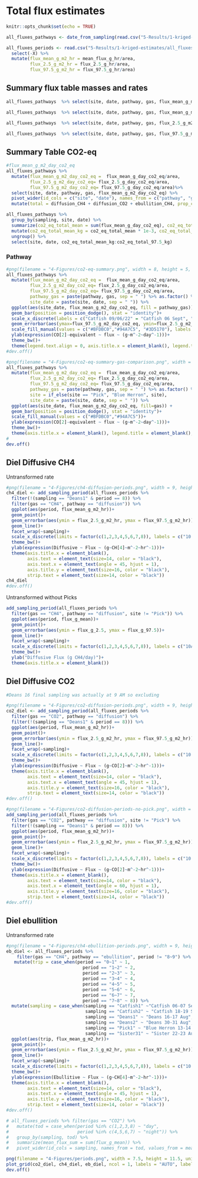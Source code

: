 # Total flux estimates

```r
knitr::opts_chunk$set(echo = TRUE)

all_fluxes_pathways <- date_from_sampling(read.csv("5-Results/1-kriged-estimates/all_fluxes_pathways.csv") %>% select(-X)%>% mutate(site = str_sub(sampling, 1, -2)))

all_fluxes_periods <- read.csv("5-Results/1-kriged-estimates/all_fluxes_periods.csv")%>% 
  select(-X) %>% 
  mutate(flux_mean_g_m2_hr = mean_flux_g_hr/area, 
         flux_2.5_g_m2_hr = flux_2.5_g_hr/area, 
         flux_97.5_g_m2_hr = flux_97.5_g_hr/area)
```

## Summary flux table masses and rates
```r
all_fluxes_pathways  %>% select(site, date, pathway, gas, flux_mean_g_m2_day:flux_97.5_g_day_co2_eq)  

all_fluxes_pathways  %>% select(site, date, pathway, gas, flux_mean_g_m2_day) %>% mutate(flux_round = round(flux_mean_g_m2_day, digits = 4)) %>% select(-flux_mean_g_m2_day) %>%  pivot_wider(names_from = c(pathway, gas), values_from = "flux_round")  %>% select(site, date, diffusion_CO2, diffusion_CH4, ebullition_CH4)

all_fluxes_pathways  %>% select(site, date, pathway, gas, flux_2.5_g_m2_day) %>% mutate(flux_round = round(flux_2.5_g_m2_day, digits = 4)) %>% select(-flux_2.5_g_m2_day) %>%  pivot_wider(names_from = c(pathway, gas), values_from = "flux_round") %>% select(site, date, diffusion_CO2, diffusion_CH4, ebullition_CH4)

all_fluxes_pathways  %>% select(site, date, pathway, gas, flux_97.5_g_m2_day) %>% mutate(flux_round = round(flux_97.5_g_m2_day, digits = 4)) %>% select(-flux_97.5_g_m2_day) %>%  pivot_wider(names_from = c(pathway, gas), values_from = "flux_round") %>% select(site, date, diffusion_CO2, diffusion_CH4, ebullition_CH4)
```

## Summary Table CO2-eq
```r
#flux_mean_g_m2_day_co2_eq
all_fluxes_pathways %>% 
  mutate(flux_mean_g_m2_day_co2_eq =  flux_mean_g_day_co2_eq/area,
         flux_2.5_g_m2_day_co2_eq= flux_2.5_g_day_co2_eq/area, 
         flux_97.5_g_m2_day_co2_eq= flux_97.5_g_day_co2_eq/area)%>% 
  select(site, date, pathway, gas, flux_mean_g_m2_day_co2_eq) %>% 
  pivot_wider(id_cols = c("site", "date"), names_from = c("pathway", "gas"), values_from = "flux_mean_g_m2_day_co2_eq") %>% 
  mutate(total = diffusion_CH4 + diffusion_CO2 + ebullition_CH4, prop_co2 = (diffusion_CO2/total)*100, prop_ch4_diff = (diffusion_CH4/total)*100, prop_ch4_eb = (ebullition_CH4/total)*100)
```

```r
all_fluxes_pathways %>% 
  group_by(sampling, site, date) %>% 
  summarize(co2_eq_total_mean = sum(flux_mean_g_day_co2_eq), co2_eq_total_2.5 = sum(flux_2.5_g_day_co2_eq), co2_eq_total_97.5 = sum(flux_97.5_g_day_co2_eq)) %>% 
  mutate(co2_eq_total_mean_kg = co2_eq_total_mean * 1e-3, co2_eq_total_2.5_kg = co2_eq_total_2.5 *1e-3, co2_eq_total_97.5_kg = co2_eq_total_97.5 *1e-3) %>% 
  ungroup() %>% 
  select(site, date, co2_eq_total_mean_kg:co2_eq_total_97.5_kg)
```

### Pathway

```r
#png(filename = "4-Figures/co2-eq-summary.png", width = 8, height = 5, units = "in", res = 300)
all_fluxes_pathways %>% 
  mutate(flux_mean_g_m2_day_co2_eq =  flux_mean_g_day_co2_eq/area,
         flux_2.5_g_m2_day_co2_eq= flux_2.5_g_day_co2_eq/area, 
         flux_97.5_g_m2_day_co2_eq= flux_97.5_g_day_co2_eq/area, 
         pathway_gas = paste(pathway, gas, sep = " ") %>% as.factor() %>% fct_relevel("diffusion CO2", after = 0), 
         site_date = paste(site, date, sep = " ")) %>% 
  ggplot(aes(site_date, flux_mean_g_m2_day_co2_eq, fill = pathway_gas)) + 
  geom_bar(position = position_dodge(), stat = "identity")+
  scale_x_discrete(labels = c("Catfish 09/06/22" = "Catfish 06 Sept", "Catfish 09/18/22" = "Catfish 18 Sept", "Deans 08/16/22" = "Deans 16 Aug", "Deans 08/30/22" = "Deans 30 Aug", "Pick 09/13/22" = "Blue Herron 13 Sept", "Sister3 08/22/22" = "Sister 22 Aug"))+
  geom_errorbar(aes(ymax=flux_97.5_g_m2_day_co2_eq, ymin=flux_2.5_g_m2_day_co2_eq), position = position_dodge())+
  scale_fill_manual(values = c("#BFDBC0","#94A7C5", "#3D5170"), labels = c(expression(diffusion~CO[2]), expression(diffusion~CH[4]), expression(ebullition~CH[4])))+
  ylab(expression(CO[2]-equivalent ~ flux ~ (g~m^-2~day^-1)))+
  theme_bw()+
  theme(legend.text.align = 0, axis.title.x = element_blank(), legend.title = element_blank(), axis.text.x = element_text(angle=45, hjust=1), axis.text = element_text(size = 14, color = "black"), axis.title = element_text(size = 16, color = "black"), legend.text = element_text(size = 14))
#dev.off()

#png(filename = "4-Figures/co2-eq-summary-gas-comparison.png", width = 8.5, height = 5, units = "in", res = 300)
all_fluxes_pathways %>% 
  mutate(flux_mean_g_m2_day_co2_eq =  flux_mean_g_day_co2_eq/area,
         flux_2.5_g_m2_day_co2_eq= flux_2.5_g_day_co2_eq/area, 
         flux_97.5_g_m2_day_co2_eq= flux_97.5_g_day_co2_eq/area, 
         pathway_gas = paste(pathway, gas, sep = " ") %>% as.factor() %>% fct_relevel("diffusion CO2", after = 0),
         site = if_else(site == "Pick", "Blue Herron", site),
         site_date = paste(site, date, sep = " ")) %>% 
  ggplot(aes(site_date, flux_mean_g_m2_day_co2_eq, fill=gas)) + 
  geom_bar(position = position_dodge(), stat = "identity")+
  scale_fill_manual(values = c("#BFDBC0","#94A7C5"))+
  ylab(expression(CO[2]-equivalent ~ flux ~ (g~m^-2~day^-1)))+
  theme_bw()+
  theme(axis.title.x = element_blank(), legend.title = element_blank(), axis.text.x = element_text(angle=45, hjust=1), axis.text = element_text(size = 14, color = "black"), axis.title = element_text(size = 16, color = "black"), legend.text = element_text(size = 14))
#
dev.off()

```

## Diel Diffusive CH4 
Untransformed rate
```r
#png(filename = "4-Figures/ch4-diffusion-periods.png", width = 9, height = 5, units = "in", res = 300)
ch4_diel <- add_sampling_period(all_fluxes_periods %>% 
  filter(!(sampling == "Deans1" & period == 8)) %>% 
  filter(gas == "CH4", pathway == "diffusion")) %>% 
  ggplot(aes(period, flux_mean_g_m2_hr))+
  geom_point()+
  geom_errorbar(aes(ymin = flux_2.5_g_m2_hr, ymax = flux_97.5_g_m2_hr))+
  geom_line()+
  facet_wrap(~sampling)+
  scale_x_discrete(limits = factor(c(1,2,3,4,5,6,7,8)), labels = c("10:00", "13:00", "16:00", "19:00", "22:00", "01:00", "04:00", "07:00"))+
  theme_bw()+
  ylab(expression(Diffusive ~ Flux ~ (g~CH[4]~m^-2~hr^-1)))+
  theme(axis.title.x = element_blank(), 
        axis.text = element_text(size=14, color = "black"), 
        axis.text.x = element_text(angle = 45, hjust = 1), 
        axis.title.y = element_text(size=16, color = "black"), 
        strip.text = element_text(size=14, color = "black"))
ch4_diel
#dev.off()
```

Untransformed without Picks
```r
add_sampling_period(all_fluxes_periods %>% 
  filter(gas == "CH4", pathway == "diffusion", site != "Pick")) %>% 
  ggplot(aes(period, flux_g_mean))+
  geom_point()+
  geom_errorbar(aes(ymin = flux_g_2.5, ymax = flux_g_97.5))+
  geom_line()+
  facet_wrap(~sampling)+
  scale_x_discrete(limits = factor(c(1,2,3,4,5,6,7,8)), labels = c("10AM", "1PM", "4PM", "7PM", "10PM", "1AM", "4AM", "7AM"))+
  theme_bw()+
  ylab("Diffusive Flux (g CH4/day)")+
  theme(axis.title.x = element_blank())
```

## Diel Diffusive CO2 

```r
#Deans 16 final sampling was actually at 9 AM so excluding

#png(filename = "4-Figures/co2-diffusion-periods.png", width = 9, height = 5, units = "in", res = 300)
co2_diel <- add_sampling_period(all_fluxes_periods %>% 
  filter(gas == "CO2", pathway == "diffusion") %>% 
  filter(!(sampling == "Deans1" & period == 8))) %>% 
  ggplot(aes(period, flux_mean_g_m2_hr))+
  geom_point()+
  geom_errorbar(aes(ymin = flux_2.5_g_m2_hr, ymax = flux_97.5_g_m2_hr))+
  geom_line()+
  facet_wrap(~sampling)+
  scale_x_discrete(limits = factor(c(1,2,3,4,5,6,7,8)), labels = c("10:00", "13:00", "16:00", "19:00", "22:00", "01:00", "04:00", "07:00"))+
  theme_bw()+
  ylab(expression(Diffusive ~ Flux ~ (g~CO[2]~m^-2~hr^-1)))+
  theme(axis.title.x = element_blank(), 
        axis.text = element_text(size=14, color = "black"), 
        axis.text.x = element_text(angle = 45, hjust = 1), 
        axis.title.y = element_text(size=16, color = "black"), 
        strip.text = element_text(size=14, color = "black"))
#dev.off()
```

```r
#png(filename = "4-Figures/co2-diffusion-periods-no-pick.png", width = 9, height = 5, units = "in", res = 300)
add_sampling_period(all_fluxes_periods %>% 
  filter(gas == "CO2", pathway == "diffusion", site != "Pick") %>% 
  filter(!(sampling == "Deans1" & period == 8))) %>% 
  ggplot(aes(period, flux_mean_g_m2_hr))+
  geom_point()+
  geom_errorbar(aes(ymin = flux_2.5_g_m2_hr, ymax = flux_97.5_g_m2_hr))+
  geom_line()+
  facet_wrap(~sampling)+
  scale_x_discrete(limits = factor(c(1,2,3,4,5,6,7,8)), labels = c("10:00", "13:00", "16:00", "19:00", "22:00", "01:00", "04:00", "07:00"))+
  theme_bw()+
  ylab(expression(Diffusive ~ Flux ~ (g~CO[2]~m^-2~hr^-1)))+
  theme(axis.title.x = element_blank(), 
        axis.text = element_text(size=14, color = "black"), 
        axis.text.x = element_text(angle = 60, hjust = 1), 
        axis.title.y = element_text(size=16, color = "black"), 
        strip.text = element_text(size=14, color = "black"))
#dev.off()
```

## Diel ebullition
Untransformed rate
```r
#png(filename = "4-Figures/ch4-ebullition-periods.png", width = 9, height = 5, units = "in", res = 300)
eb_diel <- all_fluxes_periods %>% 
    filter(gas == "CH4", pathway == "ebullition", period != "8~9") %>% 
   mutate(trip = case_when(period == "0~1" ~ 1,
                             period == "1~2" ~ 2, 
                             period == "2~3" ~ 3, 
                             period == "3~4" ~ 4, 
                             period == "4~5" ~ 5, 
                             period == "5~6" ~ 6, 
                             period == "6~7" ~ 7, 
                             period == "7~8" ~ 8)) %>% 
  mutate(sampling = case_when(sampling == "Catfish1" ~"Catfish 06-07 Sept",
                              sampling == "Catfish2" ~ "Catfish 18-19 Sept",
                              sampling == "Deans1" ~ "Deans 16-17 Aug",
                              sampling == "Deans2" ~ "Deans 30-31 Aug", 
                              sampling == "Pick1" ~ "Blue Herron 13-14 Sept",
                              sampling == "Sister31" ~ "Sister 22-23 Aug")) %>% 
  ggplot(aes(trip, flux_mean_g_m2_hr))+
  geom_point()+
  geom_errorbar(aes(ymin = flux_2.5_g_m2_hr, ymax = flux_97.5_g_m2_hr))+
  geom_line()+
  facet_wrap(~sampling)+
  scale_x_discrete(limits = factor(c(1,2,3,4,5,6,7,8)), labels = c("10:00", "13:00", "16:00", "19:00", "22:00", "01:00", "04:00", "07:00"))+
  theme_bw()+
  ylab(expression(Ebullitive ~ Flux ~ (g~CH[4]~m^-2~hr^-1)))+
  theme(axis.title.x = element_blank(), 
        axis.text = element_text(size=14, color = "black"), 
        axis.text.x = element_text(angle = 45, hjust = 1), 
        axis.title.y = element_text(size=16, color = "black"), 
        strip.text = element_text(size=14, color = "black"))
#dev.off()
```

```r
# all_fluxes_periods %>% filter(gas == "CO2") %>% 
#   mutate(tod = case_when(period %in% c(1,2,3,8) ~ "day",
#                          period %in% c(4,5,6,7) ~ "night")) %>% 
#   group_by(sampling, tod) %>% 
#   summarize(mean_flux_sum = sum(flux_g_mean)) %>% 
#   pivot_wider(id_cols = sampling, names_from = tod, values_from = mean_flux_sum) %>% mutate(tod_diff = day/night)
```

```r
png(filename = "4-Figures/periods.png", width = 7.5, height = 11.5, units = "in", res = 300)
plot_grid(co2_diel, ch4_diel, eb_diel, ncol = 1, labels = "AUTO", label_size = 18, vjust = 1.3)
dev.off()
```

